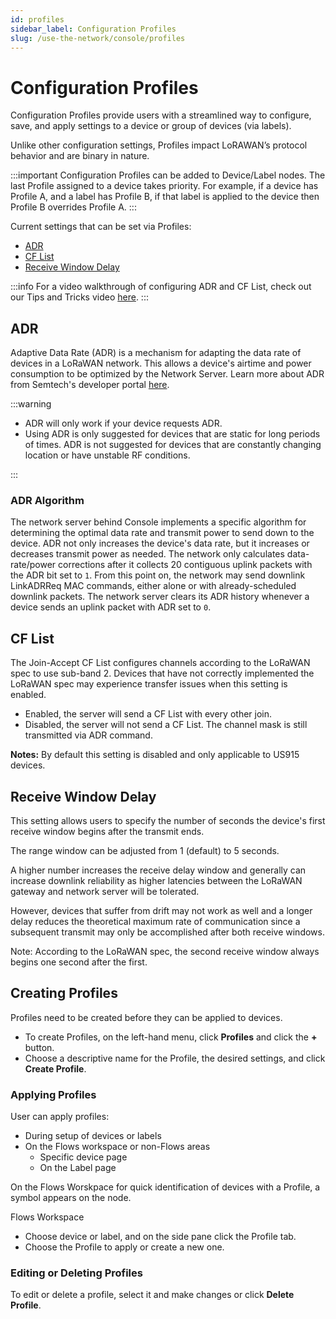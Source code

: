 ```yaml
---
id: profiles 
sidebar_label: Configuration Profiles
slug: /use-the-network/console/profiles
---
```


# Configuration Profiles


Configuration Profiles provide users with a streamlined way to configure, save, and apply settings to a device or group of devices (via labels).

Unlike other configuration settings, Profiles impact LoRAWAN’s protocol behavior and are binary in nature. 

:::important
Configuration Profiles can be added to Device/Label nodes. The last Profile assigned to a device takes priority.  For example, if a device has Profile A, and a label has Profile B, if that label is applied to the device then Profile B overrides Profile A. 
:::

Current settings that can be set via Profiles:

- [ADR](#adr)
- [CF List](#cf-list) 
- [Receive Window Delay](#receive-window-delay)

:::info
For a video walkthrough of configuring ADR and CF List, check out our Tips and Tricks video [here](https://youtu.be/9nlkAEI1V-Q).
:::

## ADR

Adaptive Data Rate (ADR) is a mechanism for adapting the data rate of devices
in a LoRaWAN network. This allows a device's airtime and power consumption to be
optimized by the Network Server. Learn more about ADR from Semtech's developer
portal
[here](https://lora-developers.semtech.com/library/tech-papers-and-guides/understanding-adr/).

:::warning

- ADR will only work if your device requests ADR.
- Using ADR is only suggested for devices that are static for long periods of
  times. ADR is not suggested for devices that are constantly changing location
  or have unstable RF conditions. 
  
:::

### ADR Algorithm

The network server behind Console implements a specific algorithm for
determining the optimal data rate and transmit power to send down to the device.
ADR not only increases the device's data rate, but it increases or decreases
transmit power as needed. The network only calculates data-rate/power
corrections after it collects 20 contiguous uplink packets with the ADR bit set
to `1`. From this point on, the network may send downlink LinkADRReq MAC
commands, either alone or with already-scheduled downlink packets. The network
server clears its ADR history whenever a device sends an uplink packet with ADR
set to `0`.

## CF List

The Join-Accept CF List configures channels according to the LoRaWAN spec to use sub-band 2. Devices that have not correctly implemented the LoRaWAN spec may experience transfer issues when this setting is enabled.
- Enabled, the server will send a CF List with every other join.
- Disabled, the server will not send a CF List. The channel mask is still transmitted via ADR command.

**Notes:** By default this setting is disabled and only applicable to US915 devices.  

## Receive Window Delay

This setting allows users to specify the number of seconds the device's first receive window begins after the transmit ends. 

The range window can be adjusted from 1 (default) to 5 seconds.
 
A higher number increases the receive delay window and generally can increase downlink reliability as higher latencies between the LoRaWAN gateway and network server will be tolerated. 

However, devices that suffer from drift may not work as well and a longer delay reduces the theoretical maximum rate of communication since a subsequent transmit may only be accomplished after both receive windows. 

Note: According to the LoRaWAN spec, the second receive window always begins one second after the first.

## Creating Profiles
Profiles need to be created before they can be applied to devices. 

- To create Profiles, on the left-hand menu, click **Profiles** and click the **+** button.
- Choose a descriptive name for the Profile, the desired settings, and click **Create Profile**.

### Applying Profiles

User can apply profiles:
- During setup of devices or labels
- On the Flows workspace or non-Flows areas
  - Specific device page
  - On the Label page

On the Flows Worskpace for quick identification of devices with a Profile, a symbol appears on the node.

Flows Workspace
- Choose device or label, and on the side pane click the Profile tab. 
- Choose the Profile to apply or create a new one.

### Editing or Deleting Profiles
To edit or delete a profile, select it and make changes or click **Delete Profile**.